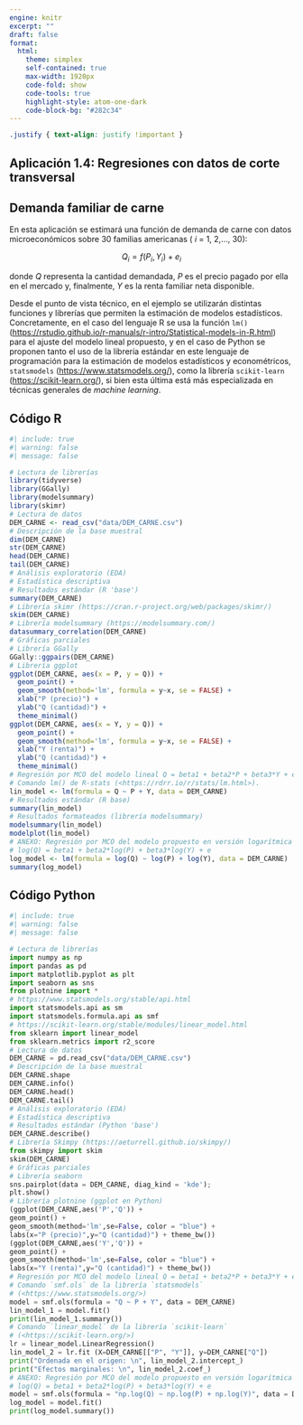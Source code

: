 ```yaml
---
engine: knitr
excerpt: ""
draft: false
format: 
  html:
    theme: simplex
    self-contained: true
    max-width: 1920px
    code-fold: show
    code-tools: true
    highlight-style: atom-one-dark
    code-block-bg: "#282c34"
---
```


```css
.justify { text-align: justify !important }
```

::: justify
# Aplicación 1.4: Regresiones con datos de corte transversal  {.unnumbered}

## Demanda familiar de carne {.unnumbered}

En esta aplicación se estimará una función de demanda de carne con datos microeconómicos sobre 30 familias americanas ( *i* = 1, 2,..., 30):

$$Q_{i} = f(P_{i}, Y_{i}) + e_{i}$$

donde *Q* representa la cantidad demandada, *P* es el precio pagado por ella en el mercado y, finalmente, *Y* es la renta familiar neta disponible.

Desde el punto de vista técnico, en el ejemplo se utilizarán distintas funciones y librerías que permiten la estimación de modelos estadísticos. Concretamente, en el caso del lenguaje R se usa la función `lm()` (<https://rstudio.github.io/r-manuals/r-intro/Statistical-models-in-R.html>) para el ajuste del modelo lineal propuesto, y en el caso de Python se proponen tanto el uso de la librería estándar en este lenguaje de programación para la estimación de modelos estadísticos y econométricos, `statsmodels` (<https://www.statsmodels.org/>), como la librería `scikit-learn` ([https://scikit-learn.org/](#0){.uri}), si bien esta última está más especializada en técnicas generales de *machine learning*.
:::

## Código R {.unnumbered}

```r
#| include: true
#| warning: false
#| message: false

# Lectura de librerías
library(tidyverse)
library(GGally)
library(modelsummary)
library(skimr)
# Lectura de datos
DEM_CARNE <- read_csv("data/DEM_CARNE.csv")
# Descripción de la base muestral
dim(DEM_CARNE)
str(DEM_CARNE)
head(DEM_CARNE)
tail(DEM_CARNE)
# Análisis exploratorio (EDA)
# Estadística descriptiva
# Resultados estándar (R 'base')
summary(DEM_CARNE)
# Librería skimr (https://cran.r-project.org/web/packages/skimr/)
skim(DEM_CARNE)
# Librería modelsummary (https://modelsummary.com/)
datasummary_correlation(DEM_CARNE)
# Gráficas parciales
# Librería GGally
GGally::ggpairs(DEM_CARNE)
# Librería ggplot
ggplot(DEM_CARNE, aes(x = P, y = Q)) +
  geom_point() +
  geom_smooth(method='lm', formula = y~x, se = FALSE) +
  xlab("P (precio)") +
  ylab("Q (cantidad)") +
  theme_minimal()
ggplot(DEM_CARNE, aes(x = Y, y = Q)) +
  geom_point() +
  geom_smooth(method='lm', formula = y~x, se = FALSE) +
  xlab("Y (renta)") +
  ylab("Q (cantidad)") +
  theme_minimal()
# Regresión por MCO del modelo lineal Q = beta1 + beta2*P + beta3*Y + e
# Comando lm() de R-stats (<https://rdrr.io/r/stats/lm.html>).
lin_model <- lm(formula = Q ~ P + Y, data = DEM_CARNE)
# Resultados estándar (R base)
summary(lin_model)
# Resultados formateados (librería modelsummary)
modelsummary(lin_model)
modelplot(lin_model)
# ANEXO: Regresión por MCO del modelo propuesto en versión logarítmica
# log(Q) = beta1 + beta2*log(P) + beta3*log(Y) + e
log_model <- lm(formula = log(Q) ~ log(P) + log(Y), data = DEM_CARNE)
summary(log_model)
```

## Código Python {.unnumbered}

```python
#| include: true
#| warning: false
#| message: false

# Lectura de librerías
import numpy as np
import pandas as pd
import matplotlib.pyplot as plt
import seaborn as sns
from plotnine import *
# https://www.statsmodels.org/stable/api.html
import statsmodels.api as sm
import statsmodels.formula.api as smf
# https://scikit-learn.org/stable/modules/linear_model.html
from sklearn import linear_model
from sklearn.metrics import r2_score
# Lectura de datos
DEM_CARNE = pd.read_csv("data/DEM_CARNE.csv")
# Descripción de la base muestral
DEM_CARNE.shape
DEM_CARNE.info()
DEM_CARNE.head()
DEM_CARNE.tail()
# Análisis exploratorio (EDA)
# Estadística descriptiva
# Resultados estándar (Python 'base')
DEM_CARNE.describe()
# Librería Skimpy (https://aeturrell.github.io/skimpy/)
from skimpy import skim
skim(DEM_CARNE)
# Gráficas parciales
# Librería seaborn
sns.pairplot(data = DEM_CARNE, diag_kind = 'kde');
plt.show()
# Librería plotnine (ggplot en Python)
(ggplot(DEM_CARNE,aes('P','Q')) + 
geom_point() + 
geom_smooth(method='lm',se=False, color = "blue") + 
labs(x="P (precio)",y="Q (cantidad)") + theme_bw())
(ggplot(DEM_CARNE,aes('Y','Q')) + 
geom_point() + 
geom_smooth(method='lm',se=False, color = "blue") + 
labs(x="Y (renta)",y="Q (cantidad)") + theme_bw())
# Regresión por MCO del modelo lineal Q = beta1 + beta2*P + beta3*Y + e
# Comando `smf.ols` de la librería `statsmodels` 
# (<https://www.statsmodels.org/>)
model = smf.ols(formula = "Q ~ P + Y", data = DEM_CARNE)
lin_model_1 = model.fit()
print(lin_model_1.summary())
# Comando `linear_model` de la librería `scikit-learn` 
# (<https://scikit-learn.org/>)
lr = linear_model.LinearRegression()
lin_model_2 = lr.fit (X=DEM_CARNE[["P", "Y"]], y=DEM_CARNE["Q"])
print("Ordenada en el origen: \n", lin_model_2.intercept_)
print("Efectos marginales: \n", lin_model_2.coef_)
# ANEXO: Regresión por MCO del modelo propuesto en versión logarítmica
# log(Q) = beta1 + beta2*log(P) + beta3*log(Y) + e
model = smf.ols(formula = "np.log(Q) ~ np.log(P) + np.log(Y)", data = DEM_CARNE)
log_model = model.fit()
print(log_model.summary())
```
